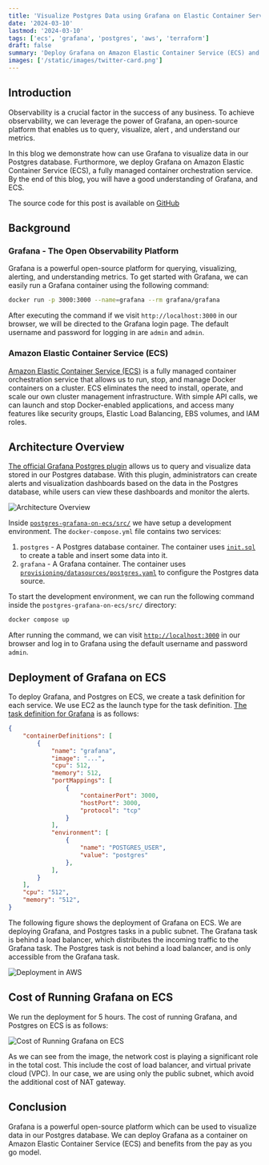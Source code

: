 ```yaml
---
title: 'Visualize Postgres Data using Grafana on Elastic Container Service (ECS)'
date: '2024-03-10'
lastmod: '2024-03-10'
tags: ['ecs', 'grafana', 'postgres', 'aws', 'terraform']
draft: false
summary: 'Deploy Grafana on Amazon Elastic Container Service (ECS) and visualize Postgres data using the official Grafana Postgres plugin.'
images: ['/static/images/twitter-card.png']
---
```


## Introduction

Observability is a crucial factor in the success of any business.
To achieve observability, we can leverage the power of Grafana,
an open-source platform that enables us to query, visualize, alert
, and understand our metrics.

In this blog we demonstrate how can use Grafana to visualize data 
in our Postgres database. Furthormore, we deploy Grafana on 
Amazon Elastic Container Service (ECS), a fully managed container 
orchestration service. By the end of this blog,
you will have a good understanding of Grafana, and ECS.

The source code for this post is available on 
[GitHub](https://github.com/optiop/postgres-grafana-on-ecs)

<TOCInline toc={props.toc} exclude="Introduction" />

## Background

### Grafana - The Open Observability Platform
Grafana is a powerful open-source platform for querying, visualizing, alerting, and 
understanding metrics. To get started with Grafana, we can easily run a Grafana 
container using the following command:

```bash
docker run -p 3000:3000 --name=grafana --rm grafana/grafana
```

After executing the command if we visit `http://localhost:3000` in our browser, we 
will be directed to the Grafana login page. The default username and password 
for logging in are `admin` and `admin`.

### Amazon Elastic Container Service (ECS)
[Amazon Elastic Container Service (ECS)](https://aws.amazon.com/de/ecs/) is a 
fully managed container orchestration service that allows us to run, stop,
and manage Docker containers on a cluster. ECS eliminates the need to install, operate,
and scale our own cluster management infrastructure. With simple API calls, we can launch
and stop Docker-enabled applications, and access
many features like security groups, Elastic Load Balancing, EBS volumes, and IAM roles.


## Architecture Overview
[The official Grafana Postgres plugin](https://grafana.com/docs/grafana/latest/datasources/postgres/)
allows us to query and visualize data stored in our Postgres database.
With this plugin, administrators can create alerts and visualization dashboards 
based on the data in the Postgres database,
while users can view these dashboards and monitor the alerts.

<picture>
  <source 
    srcSet='/static/images/blog/grafana-postgres-ecs/architecture.dark.png'
    media='(prefers-color-scheme: dark)'
  />
  <Image
    src='/static/images/blog/grafana-postgres-ecs/architecture.light.png'
    alt = 'Architecture Overview'
    width ={1300}
    height={1300}
  />
</picture>

Inside [`postgres-grafana-on-ecs/src/`](https://github.com/optiop/postgres-grafana-on-ecs/tree/main/src) 
we have setup a development environment. The `docker-compose.yml` file contains two services:
1. `postgres` - A Postgres database container. The container uses 
    [`init.sql`](https://github.com/optiop/postgres-grafana-on-ecs/blob/main/src/postgres/init.sql) 
    to create a table and insert some data into it.
2. `grafana` - A Grafana container. The container uses 
    [`provisioning/datasources/postgres.yaml`](https://github.com/optiop/postgres-grafana-on-ecs/blob/main/src/grafana/provisioning/datasources/postgres.yaml)
    to configure the Postgres data source.

To start the development environment, we can run the following command inside the `postgres-grafana-on-ecs/src/` directory:

```bash
docker compose up
```

After running the command, we can visit [`http://localhost:3000`](http://localhost:3000) in our browser 
and log in to Grafana using the default username and password `admin`.
  
## Deployment of Grafana on ECS

To deploy Grafana, and Postgres on ECS, we create a task definition for each service. 
We use EC2 as the launch type for the task definition. 
[The task definition for Grafana](https://github.com/optiop/postgres-grafana-on-ecs/blob/72dc6add7543f1017ff98ac427adb878642db3ec/ops/ecs/modules/grafana/main.tf#L14)
is as follows:

```json
{
    "containerDefinitions": [
        {
            "name": "grafana",
            "image": "...",
            "cpu": 512,
            "memory": 512,
            "portMappings": [
                {
                    "containerPort": 3000,
                    "hostPort": 3000,
                    "protocol": "tcp"
                }
            ],
            "environment": [
                {
                    "name": "POSTGRES_USER",
                    "value": "postgres"
                },
            ],
        }
    ],
    "cpu": "512",
    "memory": "512",
}
```

The following figure shows the deployment of Grafana on ECS. We are deploying Grafana, and 
Postgres tasks in a public subnet. The Grafana task is behind a load balancer, which
distributes the incoming traffic to the Grafana task. The Postgres task is not behind a load balancer,
and is only accessible from the Grafana task.

<div className="text-center justify-center flex">
  <Image
    src='/static/images/blog/grafana-postgres-ecs/deployment.png'
    alt='Deployment in AWS'
    width={900}
    height={900}
  />
</div>


## Cost of Running Grafana on ECS
We run the deployment for 5 hours. The cost of running Grafana, and Postgres on ECS is as follows:

<div className="text-center justify-center flex">
  <Image
    src='/static/images/blog/grafana-postgres-ecs/bill.grafana.postgres.png'
    alt='Cost of Running Grafana on ECS'
    width={500}
    height={500}
  />
</div>

As we can see from the image, the network cost is playing a significant role in the total cost.
This include the cost of load balancer, and virtual private cloud (VPC). In our case, we 
are using only the public subnet, which avoid the additional cost of NAT gateway.

## Conclusion
Grafana is a powerful open-source platform which can be used to visualize data in our Postgres database.
We can deploy Grafana as a container on Amazon Elastic Container Service (ECS) and benefits from 
the pay as you go model. 